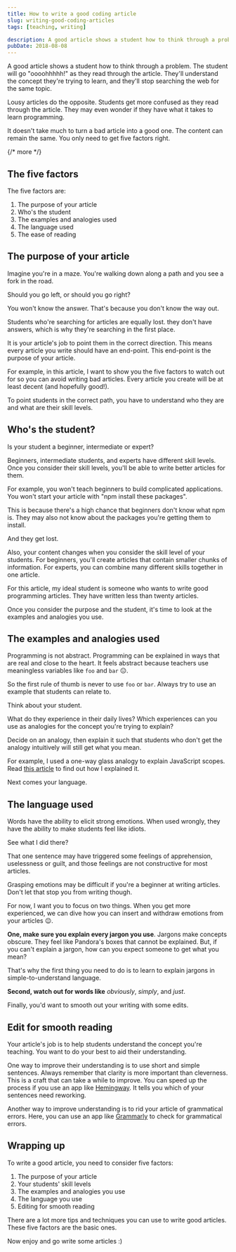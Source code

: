 ```yaml
---
title: How to write a good coding article
slug: writing-good-coding-articles
tags: [teaching, writing]

description: A good article shows a student how to think through a problem. The student will go "oooohhhhh!" as they read through the article. You can write a good programming article if you watch out for these five factors.
pubDate: 2018-08-08
---
```


A good article shows a student how to think through a problem. The student will go "oooohhhhh!" as they read through the article. They'll understand the concept they're trying to learn, and they'll stop searching the web for the same topic.

Lousy articles do the opposite. Students get more confused as they read through the article. They may even wonder if they have what it takes to learn programming.

It doesn't take much to turn a bad article into a good one. The content can remain the same. You only need to get five factors right.

{/* more */}

## The five factors

The five factors are:

1. The purpose of your article
2. Who's the student
3. The examples and analogies used
4. The language used
5. The ease of reading

## The purpose of your article

Imagine you're in a maze. You're walking down along a path and you see a fork in the road.

Should you go left, or should you go right?

You won't know the answer. That's because you don't know the way out.

Students who're searching for articles are equally lost. they don't have answers, which is why they're searching in the first place.

It is your article's job to point them in the correct direction. This means every article you write should have an end-point. This end-point is the purpose of your article.

For example, in this article, I want to show you the five factors to watch out for so you can avoid writing bad articles. Every article you create will be at least decent (and hopefully good!).

To point students in the correct path, you have to understand who they are and what are their skill levels.

## Who's the student?

Is your student a beginner, intermediate or expert?

Beginners, intermediate students, and experts have different skill levels. Once you consider their skill levels, you'll be able to write better articles for them.

For example, you won't teach beginners to build complicated applications. You won't start your article with "npm install these packages".

This is because there's a high chance that beginners don't know what npm is. They may also not know about the packages you're getting them to install.

And they get lost.

Also, your content changes when you consider the skill level of your students. For beginners, you'll create articles that contain smaller chunks of information. For experts, you can combine many different skills together in one article.

For this article, my ideal student is someone who wants to write good programming articles. They have written less than twenty articles.

Once you consider the purpose and the student, it's time to look at the examples and analogies you use.

## The examples and analogies used

Programming is not abstract. Programming can be explained in ways that are real and close to the heart. It feels abstract because teachers use meaningless variables like `foo` and `bar` 😑.

So the first rule of thumb is never to use `foo` or `bar`. Always try to use an example that students can relate to.

Think about your student.

What do they experience in their daily lives? Which experiences can you use as analogies for the concept you're trying to explain?

Decide on an analogy, then explain it such that students who don't get the analogy intuitively will still get what you mean.

For example, I used a one-way glass analogy to explain JavaScript scopes. Read [this article](https://css-tricks.com/javascript-scope-closures/) to find out how I explained it.

Next comes your language.

## The language used

Words have the ability to elicit strong emotions. When used wrongly, they have the ability to make students feel like idiots.

See what I did there?

That one sentence may have triggered some feelings of apprehension, uselessness or guilt, and those feelings are not constructive for most articles.

Grasping emotions may be difficult if you're a beginner at writing articles. Don't let that stop you from writing though.

For now, I want you to focus on two things. When you get more experienced, we can dive how you can insert and withdraw emotions from your articles 😉.

**One, make sure you explain every jargon you use**. Jargons make concepts obscure. They feel like Pandora's boxes that cannot be explained. But, if you can't explain a jargon, how can you expect someone to get what you mean?

That's why the first thing you need to do is to learn to explain jargons in simple-to-understand language.

**Second, watch out for words like** _obviously_, _simply_, and _just_.

Finally, you'd want to smooth out your writing with some edits.

## Edit for smooth reading

Your article's job is to help students understand the concept you're teaching. You want to do your best to aid their understanding.

One way to improve their understanding is to use short and simple sentences. Always remember that clarity is more important than cleverness. This is a craft that can take a while to improve. You can speed up the process if you use an app like [Hemingway](http://www.hemingwayapp.com). It tells you which of your sentences need reworking.

Another way to improve understanding is to rid your article of grammatical errors. Here, you can use an app like [Grammarly](https://www.grammarly.com) to check for grammatical errors.

## Wrapping up

To write a good article, you need to consider five factors:

1. The purpose of your article
2. Your students' skill levels
3. The examples and analogies you use
4. The language you use
5. Editing for smooth reading

There are a lot more tips and techniques you can use to write good articles. These five factors are the basic ones.

Now enjoy and go write some articles :)

